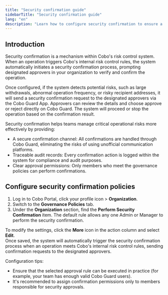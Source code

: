 ```yaml
---
title: "Security confirmation guide"
sidebarTitle: "Security confirmation guide"
lang: "en"
description: "Learn how to configure security confirmation to ensure a secure and traceable approval process."
---
```


## Introduction

Security confirmation is a mechanism within Cobo's risk control system. When an operation triggers Cobo's internal risk control rules, the system automatically initiates a security confirmation process, prompting designated approvers in your organization to verify and confirm the operation.

Once configured, if the system detects potential risks, such as large withdrawals, abnormal operation frequency, or risky recipient addresses, it will send a security confirmation request to the designated approvers via the Cobo Guard App. Approvers can review the details and choose approve or reject directly on Cobo Guard. The system will proceed or stop the operation based on the confirmation result.

Security confirmation helps teams manage critical operational risks more effectively by providing:
- A secure confirmation channel: All confirmations are handled through Cobo Guard, eliminating the risks of using unofficial communication platforms.
- Traceable audit records: Every confirmation action is logged within the system for compliance and audit purposes.
- Clear approval permissions: Only members who meet the governance policies can perform confirmations.

## Configure security confirmation policies

1. Log in to Cobo Portal, click your profile icon > **Organization**.  
2. Switch to the **Governance Policies** tab.  
3. Under the **Organization** section, find the **Perform Security Confirmation** item.  The default rule allows any one Admin or Manager to perform the security confirmation.

To modify the settings, click the **More** icon in the action column and select **Edit**.  
Once saved, the system will automatically trigger the security confirmation process when an operation meets Cobo's internal risk control rules, sending confirmation requests to the designated approvers.

Configuration tips:
- Ensure that the selected approval rule can be executed in practice (for example, your team has enough valid Cobo Guard users).  
- It's recommended to assign confirmation permissions only to members responsible for security approvals.